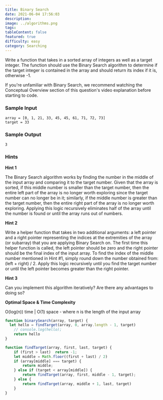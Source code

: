 ```yaml
---
title: Binary Search
date: 2021-06-04 17:56:03
description:
image: ../algorithms.png
tags:
tableContent: false
featured: true
difficulty: easy
category: Searching
---
```


Write a function that takes in a sorted array of integers as well as a target integer. The function should use the Binary Search algorithm to determine if the target integer is contained in the array and should return its index if it is, otherwise -1.

If you're unfamiliar with Binary Search, we recommend watching the Conceptual Overview section of this question's video explanation before starting to code.

### Sample Input

```
array = [0, 1, 21, 33, 45, 45, 61, 71, 72, 73]
target = 33

```

### Sample Output

```
3

```

### Hints

**Hint 1**

The Binary Search algorithm works by finding the number in the middle of the input array and comparing it to the target number. Given that the array is sorted, if this middle number is smaller than the target number, then the entire left part of the array is no longer worth exploring since the target number can no longer be in it; similarly, if the middle number is greater than the target number, then the entire right part of the array is no longer worth exploring. Applying this logic recursively eliminates half of the array until the number is found or until the array runs out of numbers.

**Hint 2**

Write a helper function that takes in two additional arguments: a left pointer and a right pointer representing the indices at the extremities of the array (or subarray) that you are applying Binary Search on. The first time this helper function is called, the left pointer should be zero and the right pointer should be the final index of the input array. To find the index of the middle number mentioned in Hint #1, simply round down the number obtained from: (left + right) / 2. Apply this logic recursively until you find the target number or until the left pointer becomes greater than the right pointer.

**Hint 3**

Can you implement this algorithm iteratively? Are there any advantages to doing so?

**Optimal Space & Time Complexity**

O(log(n)) time | O(1) space - where n is the length of the input array

```js
function binarySearch(array, target) {
  let hello = findTarget(array, 0, array.length - 1, target)
	// console.log(hello);
	return hello
}

function findTarget(array, first, last, target) {
	if (first > last)  return -1;
	let middle = Math.floor((first + last) / 2)
	if (array[middle] === target) {
		return middle;
	} else if (target < array[middle]) {
		return findTarget(array, first, middle - 1, target);
	} else {
		return findTarget(array, middle + 1, last, target)
	}
}
```